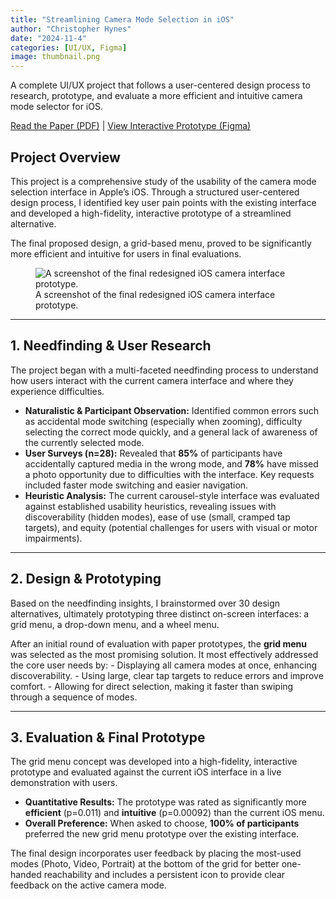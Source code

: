```yaml
---
title: "Streamlining Camera Mode Selection in iOS"
author: "Christopher Hynes"
date: "2024-11-4"
categories: [UI/UX, Figma]
image: thumbnail.png
---
```


A complete UI/UX project that follows a user-centered design process to research, prototype, and evaluate a more efficient and intuitive camera mode selector for iOS.

<i class="fa-solid fa-file-pdf"></i> [Read the Paper (PDF)](paper.pdf) |
<i class="fa-solid fa-display"></i> <a href="https://www.figma.com/proto/BnU5m8xvTo40yhVUYqnlWP/iPhone-Grid-Menu-Prototype">View Interactive Prototype (Figma)</a>

## Project Overview

This project is a comprehensive study of the usability of the camera mode selection interface in Apple's iOS. Through a structured user-centered design process, I identified key user pain points with the existing interface and developed a high-fidelity, interactive prototype of a streamlined alternative.

The final proposed design, a grid-based menu, proved to be significantly more efficient and intuitive for users in final evaluations.

![A screenshot of the final redesigned iOS camera interface prototype.](thumbnail.png)

---

## 1. Needfinding & User Research

The project began with a multi-faceted needfinding process to understand how users interact with the current camera interface and where they experience difficulties.

-   **Naturalistic & Participant Observation:** Identified common errors such as accidental mode switching (especially when zooming), difficulty selecting the correct mode quickly, and a general lack of awareness of the currently selected mode.
-   **User Surveys (n=28):** Revealed that **85%** of participants have accidentally captured media in the wrong mode, and **78%** have missed a photo opportunity due to difficulties with the interface. Key requests included faster mode switching and easier navigation.
-   **Heuristic Analysis:** The current carousel-style interface was evaluated against established usability heuristics, revealing issues with discoverability (hidden modes), ease of use (small, cramped tap targets), and equity (potential challenges for users with visual or motor impairments).

---

## 2. Design & Prototyping

Based on the needfinding insights, I brainstormed over 30 design alternatives, ultimately prototyping three distinct on-screen interfaces: a grid menu, a drop-down menu, and a wheel menu.

After an initial round of evaluation with paper prototypes, the **grid menu** was selected as the most promising solution. It most effectively addressed the core user needs by:
-   Displaying all camera modes at once, enhancing discoverability.
-   Using large, clear tap targets to reduce errors and improve comfort.
-   Allowing for direct selection, making it faster than swiping through a sequence of modes.

---

## 3. Evaluation & Final Prototype

The grid menu concept was developed into a high-fidelity, interactive prototype and evaluated against the current iOS interface in a live demonstration with users.

-   **Quantitative Results:** The prototype was rated as significantly more **efficient** (p=0.011) and **intuitive** (p=0.00092) than the current iOS menu.
-   **Overall Preference:** When asked to choose, **100% of participants** preferred the new grid menu prototype over the existing interface.

The final design incorporates user feedback by placing the most-used modes (Photo, Video, Portrait) at the bottom of the grid for better one-handed reachability and includes a persistent icon to provide clear feedback on the active camera mode.
